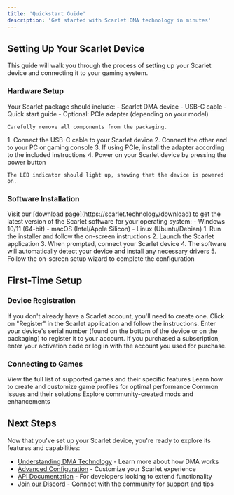 ```yaml
---
title: 'Quickstart Guide'
description: 'Get started with Scarlet DMA technology in minutes'
---
```


## Setting Up Your Scarlet Device

This guide will walk you through the process of setting up your Scarlet device and connecting it to your gaming system.

### Hardware Setup

<AccordionGroup>
  <Accordion icon="microchip" title="Unbox your Scarlet device">
    Your Scarlet package should include:
    - Scarlet DMA device
    - USB-C cable
    - Quick start guide
    - Optional: PCIe adapter (depending on your model)
    
    Carefully remove all components from the packaging.
  </Accordion>
  <Accordion icon="plug" title="Connect your device">
    1. Connect the USB-C cable to your Scarlet device
    2. Connect the other end to your PC or gaming console
    3. If using PCIe, install the adapter according to the included instructions
    4. Power on your Scarlet device by pressing the power button
    
    The LED indicator should light up, showing that the device is powered on.
  </Accordion>
</AccordionGroup>

### Software Installation

<AccordionGroup>
  <Accordion icon="download" title="Download Scarlet Software">
    Visit our [download page](https://scarlet.technology/download) to get the latest version of the Scarlet software for your operating system:
    - Windows 10/11 (64-bit)
    - macOS (Intel/Apple Silicon)
    - Linux (Ubuntu/Debian)
  </Accordion>
  <Accordion icon="gear" title="Install and configure">
    1. Run the installer and follow the on-screen instructions
    2. Launch the Scarlet application
    3. When prompted, connect your Scarlet device
    4. The software will automatically detect your device and install any necessary drivers
    5. Follow the on-screen setup wizard to complete the configuration
  </Accordion>
</AccordionGroup>

## First-Time Setup

### Device Registration

<Steps>
  <Step title="Create an account">
    If you don't already have a Scarlet account, you'll need to create one. Click on "Register" in the Scarlet application and follow the instructions.
  </Step>
  <Step title="Register your device">
    Enter your device's serial number (found on the bottom of the device or on the packaging) to register it to your account.
  </Step>
  <Step title="Activate your subscription">
    If you purchased a subscription, enter your activation code or log in with the account you used for purchase.
  </Step>
</Steps>

### Connecting to Games

<CardGroup>
  <Card title="Supported Games" icon="gamepad" href="/supported-games">
    View the full list of supported games and their specific features
  </Card>
  <Card title="Game Profiles" icon="sliders" href="/game-profiles">
    Learn how to create and customize game profiles for optimal performance
  </Card>
  <Card title="Troubleshooting" icon="wrench" href="/troubleshooting">
    Common issues and their solutions
  </Card>
  <Card title="Community Mods" icon="users" href="/community-mods">
    Explore community-created mods and enhancements
  </Card>
</CardGroup>

## Next Steps

Now that you've set up your Scarlet device, you're ready to explore its features and capabilities:

- [Understanding DMA Technology](/introduction) - Learn more about how DMA works
- [Advanced Configuration](/advanced-config) - Customize your Scarlet experience
- [API Documentation](/api-reference/introduction) - For developers looking to extend functionality
- [Join our Discord](https://discord.gg/scarlet) - Connect with the community for support and tips
